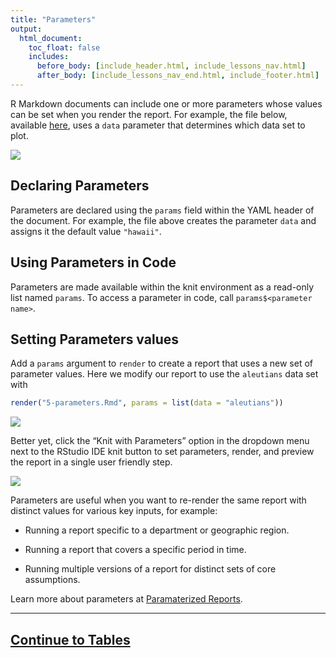 ```yaml
---
title: "Parameters"
output:
  html_document:
    toc_float: false
    includes:
      before_body: [include_header.html, include_lessons_nav.html]
      after_body: [include_lessons_nav_end.html, include_footer.html]
---
```


R Markdown documents can include one or more parameters whose values can be set when you render the report. For example, the file below, available [here](https://posit.cloud/content/181942), uses a `data` parameter that determines which data set to plot.

![](lesson-images/params-1-hawaii.png)
</br>

## Declaring Parameters

Parameters are declared using the `params` field within the YAML header of the document. For example, the file above creates the parameter `data` and assigns it the default value `"hawaii"`.

## Using Parameters in Code

Parameters are made available within the knit environment as a read-only list named `params`. To access a parameter in code, call `params$<parameter name>`.

## Setting Parameters values

Add a `params` argument to `render` to create a report that uses a new set of parameter values. Here we modify our report to use the `aleutians` data set with 

```r
render("5-parameters.Rmd", params = list(data = "aleutians"))
```

![](lesson-images/params-2-aleutians.png)
</br>

Better yet, click the "Knit with Parameters" option in the dropdown menu next to the RStudio IDE knit button to set parameters, render, and preview the report in a single user friendly step.

![](lesson-images/params-3-florida.png)
</br>

Parameters are useful when you want to re-render the same report with distinct values for various key inputs, for example:

* Running a report specific to a department or geographic region.

* Running a report that covers a specific period in time.

* Running multiple versions of a report for distinct sets of core assumptions.

Learn more about parameters at [Paramaterized Reports](https://bookdown.org/yihui/rmarkdown/parameterized-reports.html).

***

## [Continue to Tables](lesson-7.html){.continue-link}
